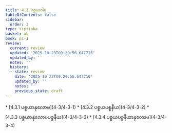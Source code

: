 ```yaml
---
title: 4.3 ပစ္စယဝါရ
tableOfContents: false
sidebar:
  order: 3
type: tipitaka
basket: ab
book: p1-1
review:
  current: review
  updated: '2025-10-23T09:20:56.647716'
  updated_by: ''
  notes: ''
  history:
  - state: review
    date: '2025-10-23T09:20:56.647716'
    updated_by: ''
    notes: ''
    previous_state: draft
---
```



<ReviewStatus review={frontmatter.review} showDetails={true} />

<HypothesisAnnotation frontmatter={frontmatter} />

<DynamicBreadcrumb />



<TableOfContents book="p1-1" section="4.3">
* [4.3.1 ပစ္စယာနုလောမ](4-3/4-3-1)
* [4.3.2 ပစ္စယပစ္စနီယ](4-3/4-3-2)
* [4.3.3 ပစ္စယာနုလောမပစ္စနီယ](4-3/4-3-3)
* [4.3.4 ပစ္စယပစ္စနီယာနုလောမ](4-3/4-3-4)
</TableOfContents>